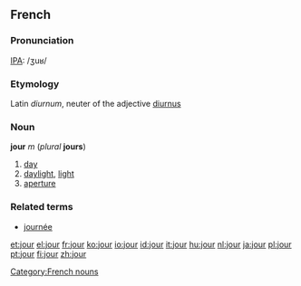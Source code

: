 == French ==
===Pronunciation===
[[IPA]]: /ʒuʁ/
===Etymology===
Latin ''diurnum'', neuter of the adjective [[diurnus]]
===Noun===
'''jour''' ''m'' (''plural'' '''jours''')

#[[day]]
#[[daylight]], [[light]]
#[[aperture]]

===Related terms===
*[[journée]]

[[Category:French nouns]]

[[et:jour]]
[[el:jour]]
[[fr:jour]]
[[ko:jour]]
[[io:jour]]
[[id:jour]]
[[it:jour]]
[[hu:jour]]
[[nl:jour]]
[[ja:jour]]
[[pl:jour]]
[[pt:jour]]
[[fi:jour]]
[[zh:jour]]